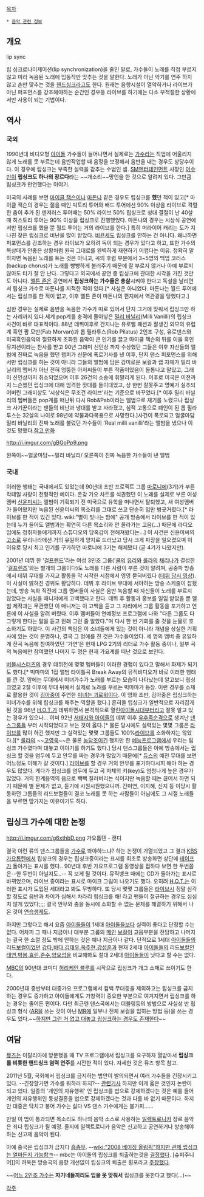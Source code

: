 [[목차]]

 * [[음악 관련 정보]]

== 개요 ==
lip sync

립 싱크로나이제이션(lip synchronization)을 줄인 말로, 가수들이 노래를 직접 부르지 않고 미리 녹음된 노래에 입동작만 맞추는 것을 말한다. 노래가 아닌 악기를 연주 하지 않고 손만 맞추는 것을 [[핸드싱크]]라고도 한다. 원래는 음향시설이 열악하거나 라이브가 아닌 퍼포먼스를 강조해야하는 순간인 경우등 라이브를 하기에는 다소 부적절한 상황에서만 사용이 되는 기법이다.

== 역사 ==
=== 국외 ===
1990년대 비디오형 [[아이돌]] 가수들이 늘어나면서 실제로는 [[가수]]라는 직업에 어울리지 않게 노래를 못 부르는데 음반작업할 때 음정을 보정해서 음반을 내는 경우도 상당수이다. 이 경우에  립싱크는 부족한 실력을 감추는 수법인 셈. [[SM엔터테인먼트]] 사장인 [[이수만]]이 '''립싱크도 하나의 장르다'''라는 ~~개소리~~망언을 한 것으로 알려져 있다. 그만큼 립싱크가 만연했다는 이야기. 

미국의 사례를 보면 [[마이클 잭슨]]이나 [[마돈나]] 같은 경우도 립싱크를 '''했'''던 적이 있고[* 마이클 잭슨의 경우는 젊을 때인 빅토리 투어와 배드 투어에선 90% 이상을 라이브로 격렬한 춤이 추가 된 덴져러스 투어때는 50% 라이브 50% 립싱크로 성대 결절이 난 40살때 히스토리 투어는 90% 이상을 립싱크로 진행했었다. 마돈나의 경우는 시상식 공연에서만 립싱크를 했을 뿐 월드 투어는 거의 라이브를 한다.] 특히 머라이어 캐리는 도가 지나친 잦은 립싱크로 비난을 많이 받았다. [[비욘세]]도 립싱크를 안하는 건 아니다. 왜냐하면 퍼포먼스를 강조하는 경우 라이브가 오히려 독이 되는 경우가 있다고 하고, 또한 가수의 목상태가 안좋은 상황처럼 원곡 그대로를 완벽하게 재현하기 어렵다는 이유. 정확히 말하자면 녹음된 노래를 트는 것은 아니고, 곡의 후렴 부분에서 3~5명의 백업 코러스(backup chorus)가 노래를 빵빵하게 불러주기 때문에 잘 부르지 않거나 아예 부르지 않아도 티가 잘 안 난다. 그렇다고 외국에서 공연 중 립싱크에 관대한 시각을 가진 것만도 아니다. [[엘튼 존]]은 공연에서 '''립싱크하는 가수들은 총살'''시켜야 한다고 독설을 날리면서 립싱크 가수로 마돈나를 지적한 적이 있다.[* 사실은 아니었다. 마돈나는 월드 투어에서는 립싱크를 한 적이 없고, 이후 엘튼 존이 마돈나의 편지에서 역관광을 당했다고.]

심한 경우는 실제로 음반을 녹음한 가수가 따로 있어서 단지 그거에 맞춰서 립싱크만 하는 사례까지 있다.세계 pop계를 충격에 몰아넣은 [[밀리 바닐리]](Milli Vanilli)의 립싱크 사건이 바로 대표적이다. 88년 데뷔이후로 간지나는 유로삘 패션과 잘생긴 외모의 유럽계 흑인 팜 모반(Fab Morvan)과 롭 필라투스(Rob Pilatus) 2인조 구성, 유로댄스와 미국흑인음악의 절묘하게 조화된 음악이 큰 인기를 끌고 마이클 잭슨의 뒤를 이을 흑인뮤지션이라는 찬사를 받고 90년 그래미 신인상 까지 수상했던 그들은 이후 자신들의 앨범에 진짜로 녹음을 했던 랩퍼가 신문에 폭로기사를 낸 이후, 단지 댄스 퍼포먼스를 위해서만 립싱크를 하는 것이 아니라 그들의 앨범에 담은 감미로운 보컬과 랩 자체가 밀리 바닐리의 멤버가 아닌 전혀 엉뚱한 아저씨들이 부른 작품이었음이 들통나고 말았고, 그래미 신인상까지 취소되었으며 이후 26건의 소송에 휘말리게 된다. 이후로 미국은 이전까지 느슨했던 립싱크에 대해 엄격한 잣대를 들이대었고, 상 한번 잘못주고 명예가 실추되어버린 그래미상도 '시상식은 무조건 라이브'라는 기준으로 바꾸었다.[* 이후 밀리 바닐리의 멤버들은 pop계를 떠난뒤 다시 Rob&Pab이라는 앨범으로 재기를 노렸으나 립싱크 사기꾼이라는 팬들의 비난과 냉대를 받고 사라졌고, 심적 고통으로 폐인이 된 롭 필라투스는 32살의 나이로 98년에 약물과다복용으로 사망한다.]사건이 폭로되고 얼굴마담 밀리 바닐리의 진짜 노래를 불렀던 가수들이 'Real milli vanilli'라는 앨범을 냈으나 이것도 망했다.[http://www.hongskuracbu.com/sorry_7.html 참고 만화]


http://i.imgur.com/gBGoPp9.png

왼쪽이~~얼굴마담~~밀리 바닐리/ 오른쪽이 진짜 녹음한 가수들이 낸 앨범  

=== 국내 ===
이러한 행태는 국내에서도 있었는데 90년대 초반 프로젝트 그룹 [[마로니에]](3기)가 부른 칵테일 사랑이 전형적인 예이다. 온갖 가요 차트를 석권했던 이 노래를 실제로 부른 여성멤버 [[신윤미]]씨는 앨범이 기획되기 전 미국으로 유학을 떠나면서 탈퇴했고, 새 여성멤버가 들어왔지만 녹음된 신윤미씨의 목소리를 그대로 쓰고 단순히 입만 벙긋거렸다.[* 라이브를 한 적이 있긴 있다. wiki:"별이 빛나는 밤에" 공개 방송에서 라이브를 한 적이 있는데 누가 들어도 앨범과는 확연히 다른 목소리와 안 올라가는 고음(...) 때문에 라디오 임에도 청취자들에게까지 스튜디오의 당혹감이 전해져왔다는...]  이 사건은 신윤미씨의 [[고소]]로 우리나라에선 거의 유일하게 양지로 드러났고 당시 크게 파장을 일으켰으며 이 이유로 당시 최고 인기를 구가하던 마로니에 3기는 해체됐다 (곧 4기가 나왔지만).

2001년 데뷔 한 '[[걸프렌드]]'라는 여성 3인조 그룹('[[쿨]]의 [[유리]]와 [[룰라]]의 [[채리나]]가 결성한 '[[걸프렌즈]]'와는 별개의 그룹이다)도 노래를 다른 사람이 부른 것이 알려져, 공중파 방송에서 데뷔 무대를 가지고 활동을 막 시작한 시점에서 영영 묻혀버렸다 ([http://youtu.be/kGY6x3bu47g 데뷔 당시 영상]). 이 사실이 밝혀진 경위도 황당하다. 데뷔 후 라이브 무대에 서야하는 방송 스케줄이 잡혔는데, 방송 녹화 직전에 그룹 멤버들이 사실은 음반 녹음할 때 자신들이 노래를 부르지 않았다는 사실을 매니저에게 고백했다고 한다. 데뷔 후 활동과 홍보를 일임 받았을 뿐 앨범 제작과는 무관했던 이 매니저는 이 고백을 듣고 그 자리에서 그룹 활동을 포기하고 언론에 이 사실을 알려 버렸다. 이후 멤버들이 연예정보 프로그램에 나와 "다른 그룹도 다 그렇게 한다는 말을 듣고 원래 그런 줄 알았다."며 다시 한 번 기회를 줄 것을 눈물로 호소하기도 하였다. 이 사건의 책임은 이 소녀들에게 있는 것이 아니라 개념을 상실한 기획사에 있는 것이 분명하나, 결국 그 멍에를 진 것은 가수들이었다. 세 명의 멤버 중 유일하게 전곡 녹음에 참여하였던 '가연'은 현재 LPG 2기의 리더로 가수 활동 중이나, 일부 곡의 녹음에만 참여했던 나머지 두 명은 현재 가요계를 떠난 것으로 보인다.

[[버블시스터즈]]의 경우 데뷔전에 몇몇 멤버들이 이러한 경험이 있다고 말해서 화제가 되기도 했다.[* 빅마마의 1집 앨범 타이틀곡 Break Away의 뮤직비디오가 바로 이러한 행태를 깐 것. 앞에는 무대에서 미녀가수가 노래를 부르는 모습이 나타났는데 알고보니 립싱크였고 2절 이후에 무대 뒤에서 실제로 노래를 부르는 빅마마가 등장. 이런 경우를 소재로 활용한 것이 [[김아중]]이 주연한 [[미녀는 괴로워]]이다. 이 영화 초반, 김아중은 립싱크하는 미녀가수를 위해 립싱크를 해주는 역할을 했다.] 흔히들 립싱크가 일반적으로 자리잡게 된 것을 96년 [[H.O.T.]]가 데뷔하면서 본격적으로 열린[[아이돌]]시대부터라고 잘못 알고 있는 경우가 있으나... 이미 92년 [[서태지와 아이들]]의 데뷔 이후 [[우후죽순]]격으로 생겨난 [[댄스]]그룹들 부터 시작되었다고 보는 것이 옳다.[* 물론 당시에도 실력있는 몇몇 그룹은 [[라이브]]를 많이 하긴 했지만 그 실력있는 몇몇 그룹들도 100%[[라이브]]를 소화하지는 않았다.][* [[룰라]]의 ~~[[고영욱]]~~은 물론 [[농담]]조이긴 했지만 한 [[예능]]프로그램에서 우리는 립싱크 가수였다며 대놓고 이야기를 하기도 했다.] 당시 댄스그룹들은 아예 방송에서는 립싱크 할 것을 염두에 두고 안무를 짜는 경우가 많았기 때문에[* [[듀스]]의 예전 무대를 보면 어느정도 이해가 갈 것이다.] [[라이브]]를 할 경우 거의 안무를 포기하다시피 해야 하는 경우도 많았다. 게다가 립싱크를 염두에 두고 곡 자체의 키(key)도 엄청나게 높은 경우가 많았다. 거의 한계음역의 음으로 빽빽 질러버리는 식이지만 녹음할 때는 끊어서 하면 되기 때문에 별 문제가 없고, 듣기에 시원시원했으니까. 간미연, 이지혜, 신지 등 이당시 활동하던 그룹들의 리드보컬들이 결코 노래를 못 하는 사람들이 아님에도 그 시절 노래들을 부르면 망가지는 이유이기도 하다.

== 립싱크 가수에 대한 논쟁 ==

http://i.imgur.com/g6xthbD.png
가요톱텐 - 캔디

결국 이런 류의 댄스그룹들을 [[가수]]로 봐야하느냐? 하는 논쟁이 가열되었고 그 결과 [[KBS]] [[가요톱텐]]에서 립싱크의 경우는 립싱크중이라는 표시를 최초로 방송화면 상단에 [[테이프]]가 돌아가는 표시를 했다.. 90년대 후반 가요프로그램 동영상을 접하다 보면 한 두번쯤은--한 두번이 아닐지도..-- 꼭 보게 될 것이다. 뮤직뱅크 때에는 CD가 돌아가는 표시로 바뀌었으며, 라이브 중이라는 표시로 마이크 그림이 나오기도 했다. 오히려 [[H.O.T.]]는 이러한 표시가 도입된 세대라고 봐도 무방하다. 또 당시 몇몇 그룹들은 [[라이브]]시 정말 심각할 정도로 음반과 차이가 심해서 차라리 립싱크를 해! 라고 팬들이 절규하는 경우도 심심치 않게 있었다;;;; 결국 안무와 춤을 동시에 소화할 수 없는 문제를 해결하기 위해서 나온 것이 [[연습생]]제도. 

하지만 그렇다고 해서 요즘 [[아이돌]]들이 1세대 [[아이돌]]들보다 실력이 좋다고 단정할 수는 없다. 어차피 그 때나 지금이나 대부분 그룹의 [[메인]] [[보컬]]이 고음부분을 전담하고 나머지는 결국 한 소절 정도 밖에 안하는 것은 예나 지금이나 같다. 단적으로 1세대 [[아이돌]]들의 리드[[보컬]]이었던 [[강타]],[[바다]],[[김태우]],[[옥주현]],[[강성훈]]과 현재 2세대 [[아이돌]]들의 리드[[보컬]]인 [[태연]],[[박봄]],[[효린]],[[준수]],[[양요섭]]을 비교해봐도 절대 2세대 [[아이돌]]들이 낫다고 할 수는 없다.

[[MBC]]의 90년대 코미디 [[허리케인 블루]]를 시작으로 립싱크가 개그 소재로 쓰이기도 한다.

2000년대 중반부터 대중가요 프로그램에서 컴백 무대등을 제외하고는 립싱크를 금지하는 경우도 증가하고 아이돌에게도 가창력이 중요한 부분으로 여겨지면서 립싱크를 하는 경우는 줄어든 편이다. 다만 최근엔 댄스곡에서는 더블링등의 방법으로 사실상 반 립싱크 형식 ([[AR]]을 쓰는 것이 아닌 [[MR]]에 일부나 전체 보컬을 입히는 방법 등)을 쓰는 경우도 있다.~~[[엑소|하지만 그런 거 없고 대놓고 립싱크하는 경우도 존재한다]]~~

== 여담 ==
[[뮤즈]]는 이탈리아에 방문했을 때 TV 프로그램에서 립싱크를 요구하자 열받아서 '''립싱크를 비롯한 핸드싱크 염력 연주'''를 시전한 적이 있다. 자세한 것은 뮤즈 항목 참고.

2011년 5월, 국회에서 립싱크를 금지하는 법안이 발의되면서 여러 가수들을 긴장시키고 있다. --긴장할거면 가수를 뭐하러 하지?-- [http://www.ohmynews.com/NWS_Web/View/at_pg.aspx?CNTN_CD=A0001566415&PAGE_CD=N0000&BLCK_NO=3&CMPT_CD=P0000 관련기사] 하지만 이게 옳은 것인지 논란이 되고 있다. 일종의 '개인의 자유행위' 인 립싱크를 법으로 강제하겠다는 것은 예를 들어 개인의 자유행위인 동성결혼을 법으로 강제하겠다는 것과 다를 바 없기 때문이다. 하지만 대중은 닥치고 붕어 가수는 싫다 VS 댄스 가수에게는 불가피......

만일 이 법이 통과되면 목소리도 하나의 음악 소스로 사용하는 [[일렉트로니카]] 장르 음악은 죄다 립싱크가 될 예정. 졸지에 일렉트로니카 음악은 신고하고 공연하거나 방송해야 하는 신고제 음악이 된다.

아예 중국은 립싱크가 금지다 [[흠좀무]]. --[[wiki:"2008 베이징 올림픽"하지만 관제 립싱크는 얼마든지 가능함ㅋ]]--
mbc는 아이돌의 립싱크를 퇴출하는것을 [http://media.daum.net/entertain/culture/newsview?newsid=20140702154604665 결정했다].
[슈퍼주니어]]의 려욱은 방송국의 음향 개선없이 립싱크의 퇴출은 횡포라고 [http://osen.mt.co.kr/article/G1109892424 주장했다].

~~[[노라조|어느 2인조 가수]]는 '''자기네들끼리도 입을 못 맞춰서''' 립싱크를 못한다고 했다(...)~~

[[각주]]
